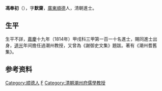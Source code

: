 '''馮奉初'''（{{bd|?||?||}}），字'''默齋'''，[[廣東|廣東]][[順德|順德]]人，清朝進士。

== 生平 ==
生平不詳，[[嘉慶|嘉慶]]十九年（1814年）甲戌科三甲第一百一十名進士，賜同進士出身，[[道光|道光]]年间擔任過潮州教授，又曾為《謝御史文集》題跋。著有《潮州耆舊集》。

== 参考资料 ==
{{reflist}}

{{嘉慶十九年甲戌科殿試金榜}}

{{Authority control}}

{{DEFAULTSORT:Feng馮}}
[[Category:顺德人|Category:顺德人]]
[[Category:馮姓|F]]
[[Category:清朝潮州府儒學教授|Category:清朝潮州府儒學教授]]


{{清朝人物小作品}}